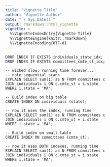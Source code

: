 ```yaml
---
title: "Vignette Title"
author: "Vignette Author"
date: "`r Sys.Date()`"
output: rmarkdown::html_vignette
vignette: >
  %\VignetteIndexEntry{Vignette Title}
  %\VignetteEngine{knitr::rmarkdown}
  %\VignetteEncoding{UTF-8}
---
```


```psql
DROP INDEX IF EXISTS individuals_state_idx;
DROP INDEX IF EXISTS committees_cmte_st_idx;

-- wicked slow, running time forever...
-- note sequential scans
EXPLAIN SELECT sum(1) as N FROM committees c
JOIN individuals i ON c.cmte_st = i.state
WHERE i.state = 'MA';

-- Build index on big table
CREATE INDEX ON individuals (state);

-- now it uses the index, running time 
EXPLAIN SELECT sum(1) as N FROM committees c
JOIN individuals i ON c.cmte_st = i.state
WHERE i.state = 'MA';

-- Build index on small table
CREATE INDEX ON committees (cmte_st);

-- now it uses BOTH indexes, running time 
EXPLAIN SELECT sum(1) as N FROM committees c
JOIN individuals i ON c.cmte_st = i.state
WHERE i.state = 'MA';
```